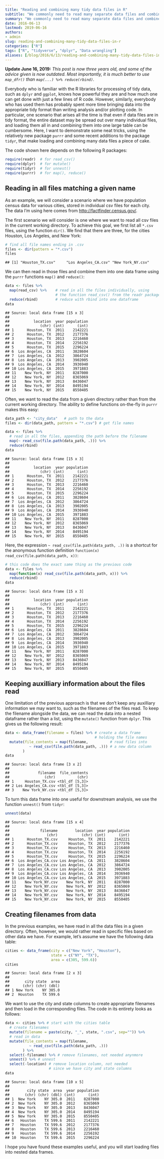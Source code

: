 ```yaml
---
title: "Reading and combining many tidy data files in R"
subtitle: "We commonly need to read many separate data files and combine them into one data frame. Here I show how this can be done with the tidyverse."
summary: "We commonly need to read many separate data files and combine them into one data frame. Here I show how this can be done with the tidyverse."
date: 2016-06-13
lastmod: 2019-06-16
authors:
- admin
slug: reading-and-combining-many-tidy-data-files-in-r
categories: ["R"]
tags: ["R", "tidyverse", "dplyr", "Data wrangling"]
aliases: [/blog/2016/6/13/reading-and-combining-many-tidy-data-files-in-R]
---
```


**Update June 16, 2019:** *This post is now three years old, and some of the advice given is now outdated. Most importantly, it is much better to use `map_dfr()` than `map(...) %>% reduce(rbind)`.*

Everybody who is familiar with the R libraries for processing of tidy data, such as `dplyr` and `ggplot`, knows how powerful they are and how much one can get done with just a few lines of R code. However, similarly, everybody who has used them has probably spent more time bringing data into the appropriate tidy format than writing analysis and/or plotting code. In particular, one scenario that arises all the time is that even if data files are in tidy format, the entire dataset may be spread out over many individual files, and loading them all in and combining them into one large table can be cumbersome. Here, I want to demonstrate some neat tricks, using the relatively new package `purrr` and some recent additions to the package `tidyr`, that make loading and combining many data files a piece of cake.

The code shown here depends on the following R packages:

```R
require(readr)  # for read_csv()
require(dplyr)  # for mutate()
require(tidyr)  # for unnest()
require(purrr)  # for map(), reduce()
```

## Reading in all files matching a given name

As an example, we will consider a scenario where we have population census data for various cities, stored in individual csv files for each city. The data I'm using here comes from <http://factfinder.census.gov/>.

The first scenario we will consider is one where we want to read all csv files in the current working directory. To achieve this goal, we first list all `*.csv` files, using the function `dir()`. We find that there are three, for the cities Houston, Los Angeles, and New York:

```R
# find all file names ending in .csv 
files <- dir(pattern = "*.csv")
files
```

    ## [1] "Houston_TX.csv"     "Los Angeles_CA.csv" "New York_NY.csv"

We can then read in those files and combine them into one data frame using the `purrr` functions `map()` and `reduce()`:

```R
data <- files %>%
  map(read_csv) %>%    # read in all the files individually, using
                       # the function read_csv() from the readr package
  reduce(rbind)        # reduce with rbind into one dataframe
data
```

    ## Source: local data frame [15 x 3]
    ## 
    ##           location  year population
    ##              (chr) (int)      (int)
    ## 1      Houston, TX  2011    2142221
    ## 2      Houston, TX  2012    2177376
    ## 3      Houston, TX  2013    2216460
    ## 4      Houston, TX  2014    2256192
    ## 5      Houston, TX  2015    2296224
    ## 6  Los Angeles, CA  2011    3828604
    ## 7  Los Angeles, CA  2012    3864724
    ## 8  Los Angeles, CA  2013    3902005
    ## 9  Los Angeles, CA  2014    3936940
    ## 10 Los Angeles, CA  2015    3971883
    ## 11    New York, NY  2011    8287000
    ## 12    New York, NY  2012    8365069
    ## 13    New York, NY  2013    8436047
    ## 14    New York, NY  2014    8495194
    ## 15    New York, NY  2015    8550405

Often, we want to read the data from a given directory rather than from the current working directory. The ability to define functions on-the-fly in `purrr` makes this easy:

```R
data_path <- "city_data"   # path to the data
files <- dir(data_path, pattern = "*.csv") # get file names

data <- files %>%
  # read in all the files, appending the path before the filename
  map(~ read_csv(file.path(data_path, .))) %>% 
  reduce(rbind)
data
```

    ## Source: local data frame [15 x 3]
    ## 
    ##           location  year population
    ##              (chr) (int)      (int)
    ## 1      Houston, TX  2011    2142221
    ## 2      Houston, TX  2012    2177376
    ## 3      Houston, TX  2013    2216460
    ## 4      Houston, TX  2014    2256192
    ## 5      Houston, TX  2015    2296224
    ## 6  Los Angeles, CA  2011    3828604
    ## 7  Los Angeles, CA  2012    3864724
    ## 8  Los Angeles, CA  2013    3902005
    ## 9  Los Angeles, CA  2014    3936940
    ## 10 Los Angeles, CA  2015    3971883
    ## 11    New York, NY  2011    8287000
    ## 12    New York, NY  2012    8365069
    ## 13    New York, NY  2013    8436047
    ## 14    New York, NY  2014    8495194
    ## 15    New York, NY  2015    8550405

Here, the expression `~ read_csv(file.path(data_path, .))` is a shortcut for the anonymous function definition `function(x) read_csv(file.path(data_path, x))`:

```R
# this code does the exact same thing as the previous code
data <- files %>%
  map(function(x) read_csv(file.path(data_path, x))) %>%  
  reduce(rbind)
data
```

    ## Source: local data frame [15 x 3]
    ## 
    ##           location  year population
    ##              (chr) (int)      (int)
    ## 1      Houston, TX  2011    2142221
    ## 2      Houston, TX  2012    2177376
    ## 3      Houston, TX  2013    2216460
    ## 4      Houston, TX  2014    2256192
    ## 5      Houston, TX  2015    2296224
    ## 6  Los Angeles, CA  2011    3828604
    ## 7  Los Angeles, CA  2012    3864724
    ## 8  Los Angeles, CA  2013    3902005
    ## 9  Los Angeles, CA  2014    3936940
    ## 10 Los Angeles, CA  2015    3971883
    ## 11    New York, NY  2011    8287000
    ## 12    New York, NY  2012    8365069
    ## 13    New York, NY  2013    8436047
    ## 14    New York, NY  2014    8495194
    ## 15    New York, NY  2015    8550405

## Keeping auxilliary information about the files read

One limitation of the previous approach is that we don't keep any auxilliary information we may want to, such as the filenames of the files read. To keep the filename alongside the data, we can read the data into a nested dataframe rather than a list, using the `mutate()` function from `dplyr`. This gives us the following result:

```R
data <- data_frame(filename = files) %>% # create a data frame
                                         # holding the file names
  mutate(file_contents = map(filename,          # read files into
           ~ read_csv(file.path(data_path, .))) # a new data column
        )  
data
```

    ## Source: local data frame [3 x 2]
    ## 
    ##             filename  file_contents
    ##                (chr)          (chr)
    ## 1     Houston_TX.csv <tbl_df [5,3]>
    ## 2 Los Angeles_CA.csv <tbl_df [5,3]>
    ## 3    New York_NY.csv <tbl_df [5,3]>

To turn this data frame into one useful for downstream analysis, we use the function `unnest()` from `tidyr`:

```R
unnest(data)
```

    ## Source: local data frame [15 x 4]
    ## 
    ##              filename        location  year population
    ##                 (chr)           (chr) (int)      (int)
    ## 1      Houston_TX.csv     Houston, TX  2011    2142221
    ## 2      Houston_TX.csv     Houston, TX  2012    2177376
    ## 3      Houston_TX.csv     Houston, TX  2013    2216460
    ## 4      Houston_TX.csv     Houston, TX  2014    2256192
    ## 5      Houston_TX.csv     Houston, TX  2015    2296224
    ## 6  Los Angeles_CA.csv Los Angeles, CA  2011    3828604
    ## 7  Los Angeles_CA.csv Los Angeles, CA  2012    3864724
    ## 8  Los Angeles_CA.csv Los Angeles, CA  2013    3902005
    ## 9  Los Angeles_CA.csv Los Angeles, CA  2014    3936940
    ## 10 Los Angeles_CA.csv Los Angeles, CA  2015    3971883
    ## 11    New York_NY.csv    New York, NY  2011    8287000
    ## 12    New York_NY.csv    New York, NY  2012    8365069
    ## 13    New York_NY.csv    New York, NY  2013    8436047
    ## 14    New York_NY.csv    New York, NY  2014    8495194
    ## 15    New York_NY.csv    New York, NY  2015    8550405

## Creating filenames from data

In the previous examples, we have read in all the data files in a given directory. Often, however, we would rather read in specific files based on other data we have. For example, let's assume we have the following data table:

```R
cities <- data_frame(city = c("New York", "Houston"),
                     state = c("NY", "TX"),
                     area = c(305, 599.6))
cities
```

    ## Source: local data frame [2 x 3]
    ## 
    ##       city state  area
    ##      (chr) (chr) (dbl)
    ## 1 New York    NY 305.0
    ## 2  Houston    TX 599.6

We want to use the city and state columns to create appropriate filenames and then load in the corresponding files. The code in its entirety looks as follows:

```R
data <- cities %>% # start with the cities table
  # create filenames
  mutate(filename = paste(city, "_", state, ".csv", sep="")) %>%
  # read in data
  mutate(file_contents = map(filename,
           ~ read_csv(file.path(data_path, .)))
        ) %>% 
  select(-filename) %>% # remove filenames, not needed anynmore
  unnest() %>% # unnest
  select(-location) # remove location column, not needed
                    # since we have city and state columns
data
```

    ## Source: local data frame [10 x 5]
    ## 
    ##        city state  area  year population
    ##       (chr) (chr) (dbl) (int)      (int)
    ## 1  New York    NY 305.0  2011    8287000
    ## 2  New York    NY 305.0  2012    8365069
    ## 3  New York    NY 305.0  2013    8436047
    ## 4  New York    NY 305.0  2014    8495194
    ## 5  New York    NY 305.0  2015    8550405
    ## 6   Houston    TX 599.6  2011    2142221
    ## 7   Houston    TX 599.6  2012    2177376
    ## 8   Houston    TX 599.6  2013    2216460
    ## 9   Houston    TX 599.6  2014    2256192
    ## 10  Houston    TX 599.6  2015    2296224

I hope you have found these examples useful, and you will start loading files into nested data frames.
